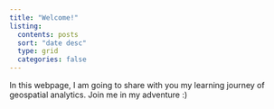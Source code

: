 ```yaml
---
title: "Welcome!"
listing: 
  contents: posts
  sort: "date desc"
  type: grid
  categories: false
---
```


In this webpage, I am going to share with you my learning journey of geospatial analytics. Join me in my adventure :)
